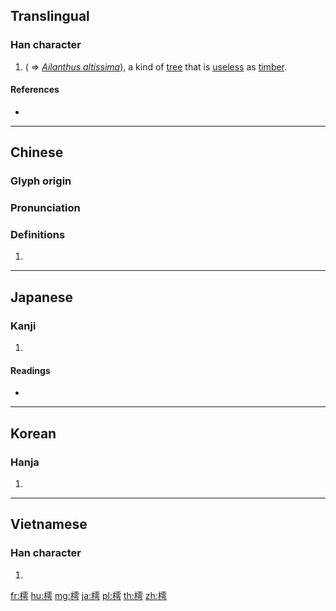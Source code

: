 ==Translingual==

===Han character===
{{Han char|rn=75|rad=木|as=11|sn=15|four=41927|canj=DMBS|ids=⿰木雩}}

# {{taxlink|Ailanthus glandulosa|species|noshow=1}} ( ⇒ ''[[Ailanthus altissima]]''), a kind of [[tree]] that is [[useless]] as [[timber]].

====References====
* {{Han ref|kx=0550.080|dkj=15438|dj=0938.030|hdz=21278.080|uh=6A17|ud=27159|bh=E5CC|bd=58828}}

----

==Chinese==
{{zh-forms}}

===Glyph origin===
{{Han etym}}

===Pronunciation===
{{zh-pron
|m=chū
|c=syu1
|mc=
|oc=y
|ma=
|cat=pn
}}

===Definitions===
{{zh-hanzi}}

# {{rfdef|lang=zh}}

----

==Japanese==

===Kanji===
{{ja-kanji|grade=|rs=木11}}

# {{defn|lang=ja|sort=木11}}

====Readings====
* {{ja-readings|on=[[ちょ]] (cho)|kun=[[おうち]] (ouchi)}}

----

==Korean==

===Hanja===
{{ko-hanja|hangeul=저|eumhun=|rv=jeo|mr=chŏ|y=ce}}

# {{defn|lang=ko|sort=木11}}

----

==Vietnamese==

===Han character===
{{vi-readings|rs=木11| hanviet = vụ}}

# {{defn|lang=vi|sort=木11}}

[[fr:樗]]
[[hu:樗]]
[[mg:樗]]
[[ja:樗]]
[[pl:樗]]
[[th:樗]]
[[zh:樗]]